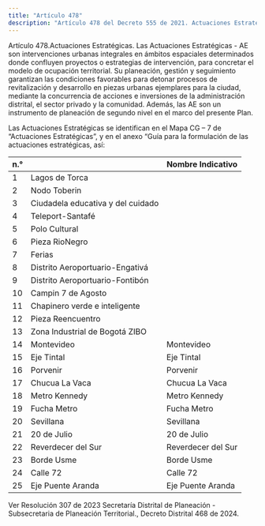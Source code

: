 ```yaml
---
title: "Artículo 478"
description: "Artículo 478 del Decreto 555 de 2021. Actuaciones Estratégicas."
---
```


Artículo 478.Actuaciones Estratégicas. Las Actuaciones Estratégicas - AE son intervenciones urbanas integrales en ámbitos espaciales determinados donde confluyen proyectos o estrategias de intervención, para concretar el modelo de ocupación territorial. Su planeación, gestión y seguimiento garantizan las condiciones favorables para detonar procesos de revitalización y desarrollo en piezas urbanas ejemplares para la ciudad, mediante la concurrencia de acciones e inversiones de la administración distrital, el sector privado y la comunidad. Además, las AE son un instrumento de planeación de segundo nivel en el marco del presente Plan.
 
Las Actuaciones Estratégicas se identifican en el Mapa CG – 7 de “Actuaciones Estratégicas”, y en el anexo “Guía para la formulación de las actuaciones estratégicas, así:
 

| n.° |  | Nombre Indicativo |
| --- | --- | --- |
| 1 | Lagos de Torca |  |
| 2 | Nodo Toberin |  |
| 3 | Ciudadela educativa y del cuidado |  |
| 4 | Teleport-Santafé |  |
| 5 | Polo Cultural |  |
| 6 | Pieza RioNegro |  |
| 7 | Ferias |  |
| 8 | Distrito Aeroportuario-Engativá |  |
| 9 | Distrito Aeroportuario-Fontibón |  |
| 10 | Campin 7 de Agosto |  |
| 11 | Chapinero verde e inteligente |  |
| 12 | Pieza Reencuentro |  |
| 13 | Zona Industrial de Bogotá ZIBO |  |
| 14 | Montevideo | Montevideo |
| 15 | Eje Tintal | Eje Tintal |
| 16 | Porvenir | Porvenir |
| 17 | Chucua La Vaca | Chucua La Vaca |
| 18 | Metro Kennedy | Metro Kennedy |
| 19 | Fucha Metro | Fucha Metro |
| 20 | Sevillana | Sevillana |
| 21 | 20 de Julio | 20 de Julio |
| 22 | Reverdecer del Sur | Reverdecer del Sur |
| 23 | Borde Usme | Borde Usme |
| 24 | Calle 72 | Calle 72 |
| 25 | Eje Puente Aranda | Eje Puente Aranda |


 
Ver Resolución 307 de 2023 Secretaría Distrital de Planeación - Subsecretaria de Planeación Territorial., Decreto Distrital 468 de 2024.